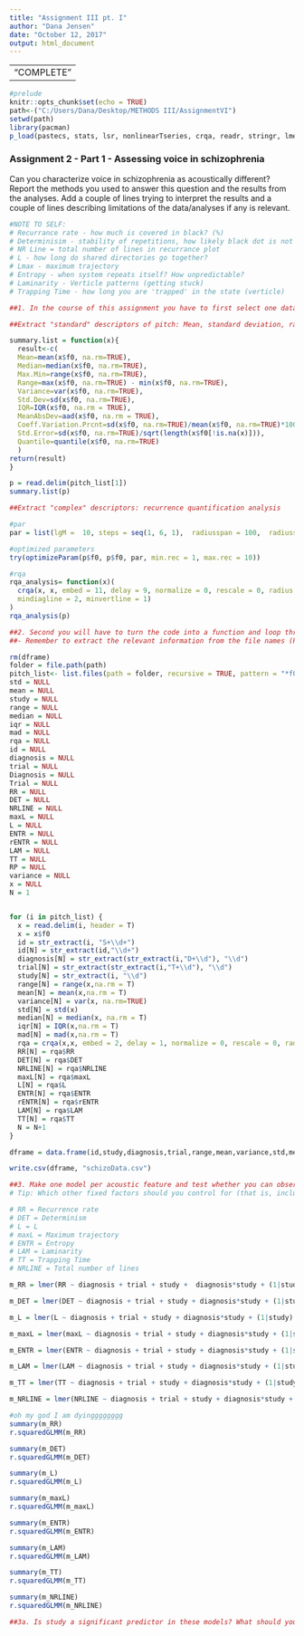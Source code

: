---
title: "Assignment III pt. I"
author: "Dana Jensen"
date: "October 12, 2017"
output: html_document
---
---
                          "COMPLETE"
---
```{r setup, include=FALSE}
#prelude
knitr::opts_chunk$set(echo = TRUE)
path<-("C:/Users/Dana/Desktop/METHODS III/AssignmentVI")
setwd(path)
library(pacman)
p_load(pastecs, stats, lsr, nonlinearTseries, crqa, readr, stringr, lmerTest, MuMIn)

```
### Assignment 2 - Part 1 - Assessing voice in schizophrenia
Can you characterize voice in schizophrenia as acoustically different? Report the methods you used to answer this question and the results from the analyses. Add a couple of lines trying to interpret the results and a couple of lines describing limitations of the data/analyses if any is relevant.
```{r}
#NOTE TO SELF:
# Recurrance rate - how much is covered in black? (%)
# Determinisim - stability of repetitions, how likely black dot is not isolated,but part of a diagonal (keeps repeating)
# NR Line = total number of lines in recurrance plot
# L - how long do shared directories go together?
# Lmax - maximum trajectory
# Entropy - when system repeats itself? How unpredictable?
# Laminarity - Verticle patterns (getting stuck)
# Trapping Time - how long you are 'trapped' in the state (verticle)

##1. In the course of this assignment you have to first select one datafile and figure out how to:

##Extract "standard" descriptors of pitch: Mean, standard deviation, range

summary.list = function(x){
  result<-c(
  Mean=mean(x$f0, na.rm=TRUE),
  Median=median(x$f0, na.rm=TRUE),
  Max.Min=range(x$f0, na.rm=TRUE),
  Range=max(x$f0, na.rm=TRUE) - min(x$f0, na.rm=TRUE),
  Variance=var(x$f0, na.rm=TRUE),
  Std.Dev=sd(x$f0, na.rm=TRUE),
  IQR=IQR(x$f0, na.rm = TRUE),
  MeanAbsDev=aad(x$f0, na.rm = TRUE),
  Coeff.Variation.Prcnt=sd(x$f0, na.rm=TRUE)/mean(x$f0, na.rm=TRUE)*100,
  Std.Error=sd(x$f0, na.rm=TRUE)/sqrt(length(x$f0[!is.na(x)])),
  Quantile=quantile(x$f0, na.rm=TRUE)
  )
return(result)
}

p = read.delim(pitch_list[1])
summary.list(p)

##Extract "complex" descriptors: recurrence quantification analysis

#par
par = list(lgM =  10, steps = seq(1, 6, 1),  radiusspan = 100,  radiussample = 40, normalize = 0,  rescale = 0,  mindiagline = 2,  minvertline = 2,  tw = 0,  whiteline = FALSE,  recpt = FALSE,  fnnpercent = 10,  typeami = 'mindip')

#optimized parameters
try(optimizeParam(p$f0, p$f0, par, min.rec = 1, max.rec = 10))

#rqa
rqa_analysis= function(x)(  
  crqa(x, x, embed = 11, delay = 9, normalize = 0, rescale = 0, radius = 2,
  mindiagline = 2, minvertline = 1)
)
rqa_analysis(p)

##2. Second you will have to turn the code into a function and loop through all the files (or even better use apply/sapply/lapply)
##- Remember to extract the relevant information from the file names (Participant, Diagnosis, Trial, Study)

rm(dframe)
folder = file.path(path)
pitch_list<- list.files(path = folder, recursive = TRUE, pattern = "*f0.txt")
std = NULL
mean = NULL
study = NULL
range = NULL
median = NULL
iqr = NULL
mad = NULL
rqa = NULL
id = NULL
diagnosis = NULL
trial = NULL
Diagnosis = NULL
Trial = NULL
RR = NULL
DET = NULL
NRLINE = NULL
maxL = NULL
L = NULL
ENTR = NULL
rENTR = NULL
LAM = NULL
TT = NULL
RP = NULL
variance = NULL
x = NULL
N = 1


for (i in pitch_list) {
  x = read.delim(i, header = T)
  x = x$f0
  id = str_extract(i, "S+\\d+")
  id[N] = str_extract(id,"\\d+")
  diagnosis[N] = str_extract(str_extract(i,"D+\\d"), "\\d")
  trial[N] = str_extract(str_extract(i,"T+\\d"), "\\d")
  study[N] = str_extract(i, "\\d")
  range[N] = range(x,na.rm = T)
  mean[N] = mean(x,na.rm = T)
  variance[N] = var(x, na.rm=TRUE)
  std[N] = std(x)
  median[N] = median(x, na.rm = T)
  iqr[N] = IQR(x,na.rm = T)
  mad[N] = mad(x,na.rm = T)
  rqa = crqa(x,x, embed = 2, delay = 1, normalize = 0, rescale = 0, radius = 0.5, mindiagline = 2, minvertline = 1)
  RR[N] = rqa$RR
  DET[N] = rqa$DET
  NRLINE[N] = rqa$NRLINE
  maxL[N] = rqa$maxL
  L[N] = rqa$L
  ENTR[N] = rqa$ENTR
  rENTR[N] = rqa$rENTR
  LAM[N] = rqa$LAM
  TT[N] = rqa$TT
  N = N+1
}

dframe = data.frame(id,study,diagnosis,trial,range,mean,variance,std,median,mad,RR,DET,NRLINE,maxL,L,ENTR,rENTR,LAM,TT)

write.csv(dframe, "schizoData.csv")

##3. Make one model per acoustic feature and test whether you can observe significant difference due to Diagnosis.
# Tip: Which other fixed factors should you control for (that is, include in the model)? Which random ones?

# RR = Recurrence rate
# DET = Determinism
# L = L
# maxL = Maximum trajectory
# ENTR = Entropy
# LAM = Laminarity
# TT = Trapping Time
# NRLINE = Total number of lines

m_RR = lmer(RR ~ diagnosis + trial + study +  diagnosis*study + (1|study) + (1|id), data = dframe, REML = FALSE)

m_DET = lmer(DET ~ diagnosis + trial + study + diagnosis*study + (1|study) + (1|id), data = dframe, REML = FALSE)

m_L = lmer(L ~ diagnosis + trial + study + diagnosis*study + (1|study) + (1|id), data = dframe, REML = FALSE)

m_maxL = lmer(maxL ~ diagnosis + trial + study + diagnosis*study + (1|study) + (1|id), data = dframe, REML = FALSE)

m_ENTR = lmer(ENTR ~ diagnosis + trial + study + diagnosis*study + (1|study) + (1|id), data = dframe, REML = FALSE)

m_LAM = lmer(LAM ~ diagnosis + trial + study + diagnosis*study + (1|study) + (1|id), data = dframe, REML = FALSE)

m_TT = lmer(TT ~ diagnosis + trial + study + diagnosis*study + (1|study) + (1|id), data = dframe, REML = FALSE)

m_NRLINE = lmer(NRLINE ~ diagnosis + trial + study + diagnosis*study + (1|study) + (1|id), data = dframe, REML = FALSE)

#oh my god I am dyingggggggg
summary(m_RR)
r.squaredGLMM(m_RR)

summary(m_DET)
r.squaredGLMM(m_DET)

summary(m_L)
r.squaredGLMM(m_L)

summary(m_maxL)
r.squaredGLMM(m_maxL)

summary(m_ENTR)
r.squaredGLMM(m_ENTR)

summary(m_LAM)
r.squaredGLMM(m_LAM)

summary(m_TT)
r.squaredGLMM(m_TT)

summary(m_NRLINE)
r.squaredGLMM(m_NRLINE)

##3a. Is study a significant predictor in these models? What should you infer from this? Does study interact with diagnosis? What should you infer from this?
```
